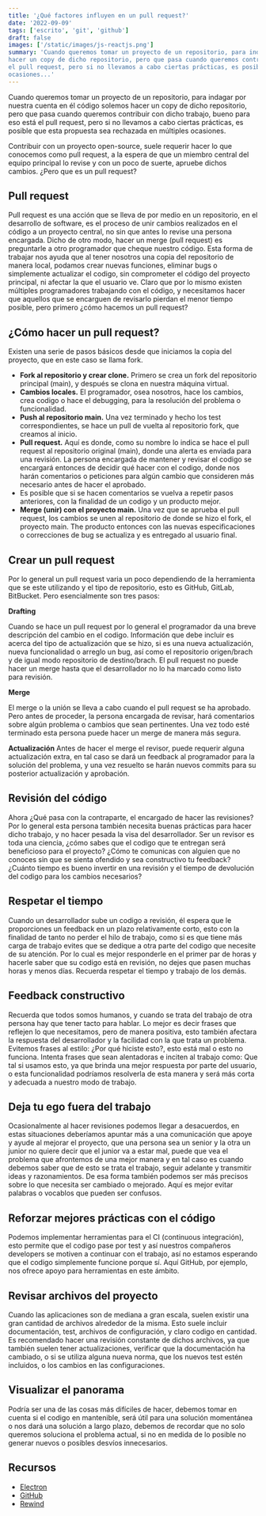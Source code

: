 ```yaml
---
title: '¿Qué factores influyen en un pull request?'
date: '2022-09-09'
tags: ['escrito', 'git', 'github']
draft: false
images: ['/static/images/js-reactjs.png']
summary: 'Cuando queremos tomar un proyecto de un repositorio, para indagar por nuestra cuenta en él código solemos 
hacer un copy de dicho repositorio, pero que pasa cuando queremos contruibir con dicho trabajo, bueno para eso esta 
el pull request, pero si no llevamos a cabo ciertas prácticas, es posible que esta propuesta sea rechazada en multiples
ocasiones...'
---
```


Cuando queremos tomar un proyecto de un repositorio, para indagar por nuestra cuenta en él código solemos hacer un copy de dicho repositorio, pero que pasa cuando queremos contribuir con dicho trabajo, bueno para eso está el pull request, pero si no llevamos a cabo ciertas prácticas, es posible que esta propuesta sea rechazada en múltiples ocasiones.

Contribuir con un proyecto open-source, suele requerir hacer lo que conocemos como pull request, a la espera de que un miembro central del equipo principal lo revise y con un poco de suerte, apruebe dichos cambios. ¿Pero que es un pull request?

## Pull request

Pull request es una acción que se lleva de por medio en un repositorio, en el desarrollo de software, es el proceso de unir cambios realizados en el código a un proyecto central, no sin que antes lo revise una persona encargada. Dicho de otro modo, hacer un merge (pull request) es preguntarle a otro programador que cheque nuestro código.
Esta forma de trabajar nos ayuda que al tener nosotros una copia del repositorio de manera local, podamos crear nuevas funciones, eliminar bugs o simplemente actualizar el codigo, sin comprometer el código del proyecto principal, ni afectar la que el usuario ve. Claro que por lo mismo existen múltiples programadores trabajando con el código, y necesitamos hacer que aquellos que se encarguen de revisarlo pierdan el menor tiempo posible, pero primero ¿cómo hacemos un pull request?

## ¿Cómo hacer un pull request?

Existen una serie de pasos básicos desde que iniciamos la copia del proyecto, que en este caso se llama fork.

- **Fork al repositorio y crear clone.** Primero se crea un fork del repositorio principal (main), y después se clona en nuestra máquina virtual.
- **Cambios locales.** El programador, osea nosotros, hace los cambios, crea codigo o hace el debugging, para la resolución del problema o funcionalidad.
- **Push al repositorio main.** Una vez terminado y hecho los test correspondientes, se hace un pull de vuelta al repositorio fork, que creamos al inicio.
- **Pull request.** Aquí es donde, como su nombre lo indica se hace el pull request al repositorio original (main), donde una alerta es enviada para una revisión. La persona encargada de mantener y revisar el codigo se encargará entonces de decidir qué hacer con el codigo, donde nos harán comentarios o peticiones para algún cambio que consideren más necesario antes de hacer el aprobado.
- Es posible que si se hacen comentarios se vuelva a repetir pasos anteriores, con la finalidad de un codigo y un producto mejor.
- **Merge (unir) con el proyecto main.** Una vez que se aprueba el pull request, los cambios se unen al repositorio de donde se hizo el fork, el proyecto main. The producto entonces con las nuevas especificaciones o correcciones de bug se actualiza y es entregado al usuario final.

## Crear un pull request

Por lo general un pull request varia un poco dependiendo de la herramienta que se este utilizando y el tipo de repositorio, esto es GitHub, GitLab, BitBucket. Pero esencialmente son tres pasos:

**Drafting**

Cuando se hace un pull request por lo general el programador da una breve descripción del cambio en el codigo. Información que debe incluir es acerca del tipo de actualización que se hizo, si es una nueva actualización, nueva funcionalidad o arreglo un bug, así como el repositorio origen/brach y de igual modo repositorio de destino/brach.
El pull request no puede hacer un merge hasta que el desarrollador no lo ha marcado como listo para revisión.

**Merge**

El merge o la unión se lleva a cabo cuando el pull request se ha aprobado. Pero antes de proceder, la persona encargada de revisar, hará comentarios sobre algún problema o cambios que sean pertinentes. Una vez todo esté terminado esta persona puede hacer un merge de manera más segura.

**Actualización**
Antes de hacer el merge el revisor, puede requerir alguna actualización extra, en tal caso se dará un feedback al programador para la solución del problema, y una vez resuelto se harán nuevos commits para su posterior actualización y aprobación.

## Revisión del código

Ahora ¿Qué pasa con la contraparte, el encargado de hacer las revisiones? Por lo general esta persona también necesita buenas prácticas para hacer dicho trabajo, y no hacer pesada la visa del desarrollador. Ser un revisor es toda una ciencia, ¿cómo sabes que el codigo que te entregan será beneficioso para el proyecto? ¿Cómo te comunicas con alguien que no conoces sin que se sienta ofendido y sea constructivo
tu feedback? ¿Cuánto tiempo es bueno invertir en una revisión y el tiempo de devolución del codigo para los cambios necesarios?

## Respetar el tiempo

Cuando un desarrollador sube un codigo a revisión, él espera que le proporciones un feedback en un plazo relativamente corto, esto con la finalidad de tanto no perder el hilo de trabajo, como si es que tiene más carga de trabajo evites que se dedique a otra parte del codigo que necesite de su atención. Por lo cual es mejor responderle en el primer par de horas y hacerle saber que su codigo está en revisión, no dejes que pasen muchas horas y menos días.
Recuerda respetar el tiempo y trabajo de los demás.

## Feedback constructivo

Recuerda que todos somos humanos, y cuando se trata del trabajo de otra persona hay que tener tacto para hablar. Lo mejor es decir frases que reflejen lo que necesitamos, pero de manera positiva, esto también afectara la respuesta del desarrollador y la facilidad con la que trata un problema. Evitemos frases al estilo: ¿Por qué hiciste esto?, esto está mal o esto no funciona.
Intenta frases que sean alentadoras e inciten al trabajo como: Que tal si usamos esto, ya que brinda una mejor respuesta por parte del usuario, o esta funcionalidad podríamos resolverla de esta manera y será más corta y adecuada a nuestro modo de trabajo.

## Deja tu ego fuera del trabajo

Ocasionalmente al hacer revisiones podemos llegar a desacuerdos, en estas situaciones deberíamos apuntar más a una comunicación que apoye y ayude al mejorar el proyecto, que una persona sea un senior y la otra un junior no quiere decir que el junior va a estar mal, puede que vea el problema que afrontemos de una mejor manera y en tal caso es cuando debemos saber que de esto se trata el trabajo, seguir adelante y transmitir ideas y razonamientos. De esa forma también podemos ser más precisos sobre lo que necesita ser cambiado o mejorado.
Aquí es mejor evitar palabras o vocablos que pueden ser confusos.

## Reforzar mejores prácticas con el código

Podemos implementar herramientas para el CI (continuous integración), esto permite que el codigo pase por test y así nuestros compañeros developers se motiven a continuar con el trabajo, así no estamos esperando que el codigo simplemente funcione porque sí. Aquí GitHub, por ejemplo, nos ofrece apoyo para herramientas en este ámbito.

## Revisar archivos del proyecto

Cuando las aplicaciones son de mediana a gran escala, suelen existir una gran cantidad de archivos alrededor de la misma. Esto suele incluir documentación, test, archivos de configuración, y claro codigo en cantidad. Es recomendado hacer una revisión constante de dichos archivos, ya que también suelen tener actualizaciones, verificar que la documentación ha cambiado, o si se utiliza alguna nueva norma, que los nuevos test estén incluidos, o los cambios en las configuraciones.

## Visualizar el panorama

Podría ser una de las cosas más difíciles de hacer, debemos tomar en cuenta si el codigo en mantenible, será útil para una solución momentánea o nos dará una solución a largo plazo, debemos de recordar que no solo queremos soluciona el problema actual, si no en medida de lo posible no generar nuevos o posibles desvíos innecesarios.

## Recursos

- [Electron](https://www.electronjs.org/es/docs/latest/development/pull-requests)
- [GitHub](https://docs.github.com/en/pull-requests/collaborating-with-pull-requests/proposing-changes-to-your-work-with-pull-requests/about-pull-requests)
- [Rewind](https://rewind.com/blog/best-practices-for-reviewing-pull-requests-in-github/)
